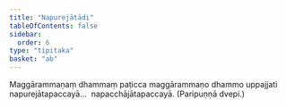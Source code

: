 ```yaml
---
title: "Napurejātādi"
tableOfContents: false
sidebar:
  order: 6
type: "tipitaka"
basket: "ab"
---
```



<DynamicBreadcrumb />

<Division number="14">

<Paragraph number="2468">
Maggārammaṇaṃ dhammaṃ paṭicca maggārammaṇo dhammo uppajjati napurejātapaccayā…  napacchājātapaccayā. (Paripuṇṇā dvepi.)
</Paragraph>
</Division>